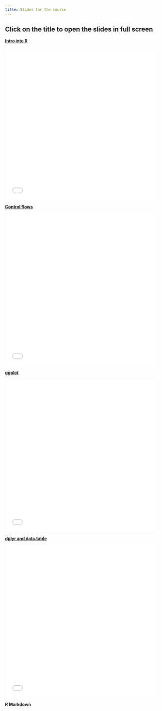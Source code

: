 ```yaml
---
title: Slides for the course
---
```

 <style>
        /* Basic styles for the iframe */
        iframe {
            width: 100%;
            height: 500px;
            border: none;
            cursor: pointer; /* Makes the iframe appear clickable */
        }
</style>


 <h2> Click on the title to open the slides in full screen </h2>



<p> [**Intro into R**](intro_R.qmd)</p>
<iframe id="myIframe" class="slide-deck" src="intro_R.html" title="Intro into R"> </iframe>

<p> [**Control flows**](control_flows.qmd)</p>
<iframe id="myIframe" class="slide-deck" src="control_flows.html" title="Control flows"> </iframe>


<p> [**ggplot**](ggplot.qmd) </p>
<iframe id="myIframe" class="slide-deck" src="ggplot.html" title="ggplot intro"> </iframe>



<p> [**dplyr and data.table**](dplyr_datatable.qmd) </p>
<iframe id="myIframe" class="slide-deck" src="dplyr_datatable.html" title="dplyr and data.table"> </iframe>


<p> **R Markdown** </p>
